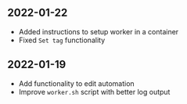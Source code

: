 
<DocsLayout>

## 2022-01-22

* Added instructions to setup worker in a container
* Fixed `Set tag` functionality

## 2022-01-19

* Add functionality to edit automation
* Improve `worker.sh` script with better log output

</DocsLayout>

